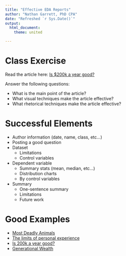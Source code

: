 ```yaml
--- 
title: "Effective EDA Reports"
author: "Nathan Garrett, PhD CPA"
date: "Refreshed `r Sys.Date()`"
output: 
  html_document:
    theme: united

---
```


# Class Exercise

Read the article here: [Is $200k a year good?](https://ofdollarsanddata.com/is-200k-a-year-good/)

Answer the following questions:

- What is the main point of the article?
- What visual techniques make the article effective?
- What rhetorical techniques make the article effective?

# Successful Elements

- Author information (date, name, class, etc...)
- Posting a good question
- Dataset
  - Limitations 
  - Control variables
- Dependent variable
  - Summary stats (mean, median, etc...)
  - Distribution charts
  - By control variables
- Summary
  - One-sentence summary 
  - Limitations
  - Future work


# Good Examples

* [Most Deadly Animals](https://www.gatesnotes.com/Most-Deadly-Animal-Mosquito-Week-2016)
* [The limits of personal experience](https://ourworldindata.org/limits-personal-experience)
* [Is 200k a year good?](https://ofdollarsanddata.com/is-200k-a-year-good/)
* [Generational Wealth](https://ofdollarsanddata.com/generational-wealth/)